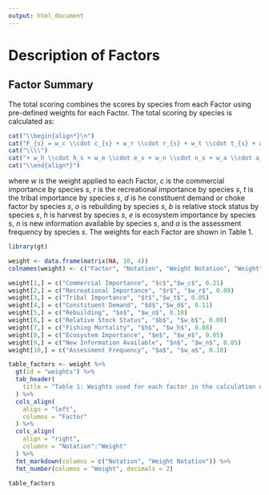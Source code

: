 ```yaml
---
output: html_document
---
```


# Description of Factors

## Factor Summary

The total scoring combines the scores by species from each Factor using pre-defined weights for each Factor. The total scoring by species is calculated as:

```r
cat("\\begin{align*}\n")
cat("F_{s} = w_c \\cdot c_{s} + w_r \\cdot r_{s} + w_t \\cdot t_{s} + w_d \\cdot d_{s} + w_o \\cdot o_{s} + w_b \\cdot b_s &")
cat("\\\\")
cat("+ w_h \\cdot h_s + w_e \\cdot e_s + w_n \\cdot n_s + w_a \\cdot a_s &")
cat("\\end{align*}")
```

where $w$ is the weight applied to each Factor, $c$ is the commercial importance by species $s$, $r$ is the recreational importance by species $s$, $t$ is the tribal importance by species $s$, $d$ is he constituent demand or choke factor by species $s$, $o$ is rebuilding by species $s$, $b$ is relative stock status by species $s$, $h$ is harvest by species $s$, $e$ is ecosystem importance by species $s$, $n$ is new information available by species $s$, and $a$ is the assessment frequency by species $s$. The weights for each Factor are shown in Table 1.

```r
library(gt)

weight <- data.frame(matrix(NA, 10, 4))
colnames(weight) <- c("Factor", "Notation", "Weight Notation", "Weight")

weight[1,] = c("Commercial Importance", "$c$","$w_c$", 0.21)
weight[2,] = c("Recreational Importance", "$r$", "$w_r$", 0.09)
weight[3,] = c("Tribal Importance", "$t$","$w_t$", 0.05)
weight[4,] = c("Constituent Demand", "$d$","$w_d$", 0.11)
weight[5,] = c("Rebuilding", "$o$", "$w_o$", 0.10)
weight[6,] = c("Relative Stock Status", "$b$", "$w_b$", 0.08)
weight[7,] = c("Fishing Mortality", "$h$", "$w_h$", 0.08)
weight[8,] = c("Ecosystem Importance", "$e$", "$w_e$", 0.05)
weight[9,] = c("New Information Available", "$n$", "$w_n$", 0.05)
weight[10,] = c("Assessment Frequency", "$a$", "$w_a$", 0.18)

table_factors <- weight %>%
  gt(id = "weights") %>%
  tab_header(
    title = "Table 1: Weights used for each factor in the calculation of total factor score by species."
  ) %>%
  cols_align(
    align = "left",
    columns = "Factor"
  ) %>%
  cols_align(
    align = "right",
    columns = "Notation":"Weight"
  ) %>%
  fmt_markdown(columns = c("Notation", "Weight Notation")) %>%
  fmt_number(columns = "Weight", decimals = 2)

table_factors

```

